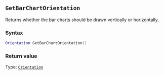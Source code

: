 ::: {.minipage data-latex="{\textwidth}"}
## `GetBarChartOrientation`

Returns whether the bar charts\index{graphs!bar charts} should be drawn vertically or horizontally.

### Syntax {-}

``` .lua
Orientation GetBarChartOrientation()
```

### Return value {-}

Type: [`Orientation`](#orientation)
:::
